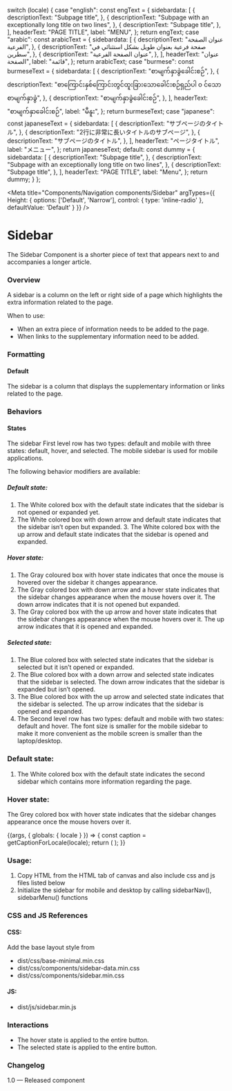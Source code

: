
  switch (locale) {
    case "english":
      const engText = {
        sidebardata: [
          {
            descriptionText: "Subpage title",
          },
          {
            descriptionText:
              "Subpage with an exceptionally long title on two lines",
          },
          {
            descriptionText: "Subpage title",
          },
        ],
        headerText: "PAGE TITLE",
        label: "MENU",
      };
      return engText;
    case "arabic":
      const arabicText = {
        sidebardata: [
          {
            descriptionText: "عنوان الصفحة الفرعية",
          },
          {
            descriptionText: "صفحة فرعية بعنوان طويل بشكل استثنائي في سطرين",
          },
          {
            descriptionText: "عنوان الصفحة الفرعية",
          },
        ],
        headerText: "عنوان الصفحة",
        label: "قائمة",
      };
      return arabicText;
    case "burmese":
      const burmeseText = {
        sidebardata: [
          {
            descriptionText: "စာမျက်နှာခွဲခေါင်းစဉ်",
          },
          {
            descriptionText:
              "စာကြောင်းနှစ်ကြောင်းတွင်ထူးခြားသောခေါင်းစဉ်ရှည်ပါ ၀ င်သောစာမျက်နှာခွဲ",
          },
          {
            descriptionText: "စာမျက်နှာခွဲခေါင်းစဉ်",
          },
        ],
        headerText: "စာမျက်နှာခေါင်းစဉ်",
        label: "မီနူး",
      };
      return burmeseText;
    case "japanese":
      const japaneseText = {
        sidebardata: [
          {
            descriptionText: "サブページのタイトル",
          },
          {
            descriptionText: "2行に非常に長いタイトルのサブページ",
          },
          {
            descriptionText: "サブページのタイトル",
          },
        ],
        headerText: "ページタイトル",
        label: "メニュー",
      };
      return japaneseText;
    default:
      const dummy = {
        sidebardata: [
          {
            descriptionText: "Subpage title",
          },
          {
            descriptionText:
              "Subpage with an exceptionally long title on two lines",
          },
          {
            descriptionText: "Subpage title",
          },
        ],
        headerText: "PAGE TITLE",
        label: "Menu",
      };
      return dummy;
  }
};

<Meta title="Components/Navigation components/Sidebar" 
  argTypes={{
    Height: {
      options: ['Default', 'Narrow'],
      control: { type: 'inline-radio' },
      defaultValue: 'Default'
    }
  }}
/>

# Sidebar
The Sidebar Component is a shorter piece of text that appears next to and accompanies a longer article.

### Overview
A sidebar is a column on the left or right side of a page which highlights the extra information related to the page. 

When to use:
- When an extra piece of information needs to be added to the page.
- When links to the supplementary information need to be added.

### Formatting
#### Default
The sidebar is a column that displays the supplementary information or links related to the page. 

### Behaviors
#### States
The sidebar First level row has two types: default and mobile with three states: default, hover, and selected. The mobile sidebar is used for mobile applications.


The following behavior modifiers are available:

##### Default state:

  1. The White colored box with the default state indicates that the sidebar is not opened or expanded yet.
  2. The White colored box with down arrow and default state indicates that the sidebar isn’t open but expanded.
	3. The White colored box with the up arrow and default state indicates that the sidebar is opened and expanded.

##### Hover state:

1. The Gray coloured box with hover state indicates that once the mouse is hovered over the sidebar it changes appearance.
2. The Gray colored box with down arrow and a hover state indicates that the sidebar changes appearance when the mouse hovers over it. The down arrow indicates that it is not opened but expanded.
3. The Gray colored box with the up arrow and hover state indicates that the sidebar changes appearance when the mouse hovers over it. The up arrow indicates that it is opened and expanded.

##### Selected state: 

1. The Blue colored box with selected state indicates that the sidebar is selected but it isn’t opened or expanded.
2. The Blue colored box with a down arrow and selected state indicates that the sidebar is selected. The down arrow indicates that the sidebar is expanded but isn’t opened.
3. The Blue colored box with the up arrow and selected state indicates that the sidebar is selected. The up arrow indicates that the sidebar is opened and expanded.
4. The Second level row has two types: default and mobile with two states: default and hover. The font size is smaller for the mobile sidebar to make it more convenient as the mobile screen is smaller than the laptop/desktop.

### Default state:
1. The White colored box with the default state indicates the second sidebar which contains more information regarding the page.


### Hover state:
The Grey colored box with hover state indicates that the sidebar changes appearance once the mouse hovers over it. 


<Canvas>
<Story name="Sidebar">
  {(args, { globals: { locale } }) => {
    const caption = getCaptionForLocale(locale);
    return (
      <Sidebar
        data={caption.sidebardata}
        headerText={caption.headerText}
        label={caption.label}
        size="medium-4"
        active={"default"}
        {...args}
      ></Sidebar>
    );
  }}
</Story>
</Canvas> 

### Usage:
1. Copy HTML from the HTML tab of canvas and also include css and js files listed below
2. Initialize the sidebar for mobile and desktop by calling sidebarNav(), sidebarMenu() functions

### CSS and JS References
#### CSS:
Add the base layout style from 

- dist/css/base-minimal.min.css
- dist/css/components/sidebar-data.min.css
- dist/css/components/sidebar.min.css

#### JS:
- dist/js/sidebar.min.js

### Interactions
- The hover state is applied to the entire button. 
- The selected state is applied to the entire button. 


### Changelog
1.0 — Released component

